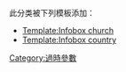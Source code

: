 {{Wikipedia category
|hidden=yes
|tracking=yes
|description=
}}
{{Empty category}}
{{Polluted category}}

此分类被下列模板添加：
* [[Template:Infobox_church|Template:Infobox church]]
* [[Template:Infobox_country|Template:Infobox country]]

{{CategoryTOC}}
[[Category:過時參數|Category:過時參數]]